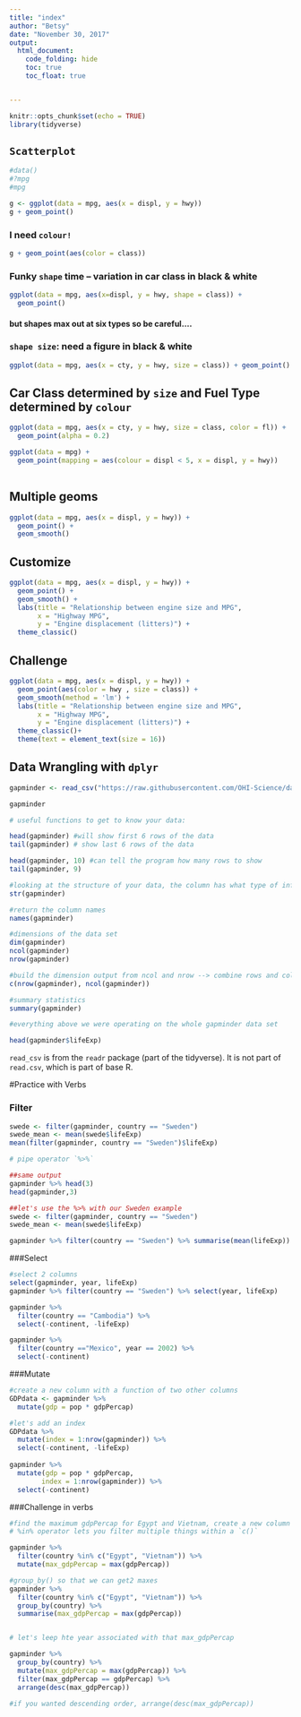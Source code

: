 ```yaml
---
title: "index"
author: "Betsy"
date: "November 30, 2017"
output: 
  html_document:
    code_folding: hide
    toc: true
    toc_float: true 


---
```


```r
knitr::opts_chunk$set(echo = TRUE)
library(tidyverse)
```

## `Scatterplot`

```r


#data()
#?mpg
#mpg

g <- ggplot(data = mpg, aes(x = displ, y = hwy))
g + geom_point()


```


### I need `colour!`

```r

g + geom_point(aes(color = class))

```

### Funky `shape` time -- variation in car class in black & white 

```r

ggplot(data = mpg, aes(x=displ, y = hwy, shape = class)) + 
  geom_point()

```

#### but shapes max out at six types so be careful....



### `shape size`: need a figure in black & white
```r

ggplot(data = mpg, aes(x = cty, y = hwy, size = class)) + geom_point()

```

## Car Class determined by `size` and Fuel Type determined by `colour`
```r

ggplot(data = mpg, aes(x = cty, y = hwy, size = class, color = fl)) + 
  geom_point(alpha = 0.2)

```



```r

ggplot(data = mpg) + 
  geom_point(mapping = aes(colour = displ < 5, x = displ, y = hwy))
   

```


## Multiple geoms 

```r

ggplot(data = mpg, aes(x = displ, y = hwy)) +
  geom_point() + 
  geom_smooth()


```


## Customize

```r

ggplot(data = mpg, aes(x = displ, y = hwy)) +
  geom_point() + 
  geom_smooth() + 
  labs(title = "Relationship between engine size and MPG", 
       x = "Highway MPG",
       y = "Engine displacement (litters)") + 
  theme_classic()


```

## Challenge 
```r

ggplot(data = mpg, aes(x = displ, y = hwy)) +
  geom_point(aes(color = hwy , size = class)) + 
  geom_smooth(method = 'lm') + 
  labs(title = "Relationship between engine size and MPG", 
       x = "Highway MPG",
       y = "Engine displacement (litters)") + 
  theme_classic()+
  theme(text = element_text(size = 16))


```





## Data Wrangling with `dplyr`

```r

gapminder <- read_csv("https://raw.githubusercontent.com/OHI-Science/data-science-training/master/data/gapminder.csv")

gapminder

# useful functions to get to know your data:

head(gapminder) #will show first 6 rows of the data 
tail(gapminder) # show last 6 rows of the data

head(gapminder, 10) #can tell the program how many rows to show 
tail(gapminder, 9)

#looking at the structure of your data, the column has what type of information, like chr = character, int = interger, num = numerical values
str(gapminder)

#return the column names
names(gapminder)

#dimensions of the data set 
dim(gapminder)
ncol(gapminder)
nrow(gapminder)

#build the dimension output from ncol and nrow --> combine rows and columns 
c(nrow(gapminder), ncol(gapminder))

#summary statistics
summary(gapminder)

#everything above we were operating on the whole gapminder data set 

head(gapminder$lifeExp)

```

`read_csv` is from the `readr` package (part of the tidyverse). It is not part of `read.csv`, which is part of base R. 

#Practice with Verbs 

### Filter 
```r

swede <- filter(gapminder, country == "Sweden")
swede_mean <- mean(swede$lifeExp)
mean(filter(gapminder, country == "Sweden")$lifeExp)

# pipe operator `%>%`

##same output
gapminder %>% head(3)
head(gapminder,3)

##let's use the %>% with our Sweden example
swede <- filter(gapminder, country == "Sweden")
swede_mean <- mean(swede$lifeExp)

gapminder %>% filter(country == "Sweden") %>% summarise(mean(lifeExp))

```



###Select

```r

#select 2 columns 
select(gapminder, year, lifeExp)
gapminder %>% filter(country == "Sweden") %>% select(year, lifeExp)

gapminder %>% 
  filter(country == "Cambodia") %>% 
  select(-continent, -lifeExp)

gapminder %>% 
  filter(country =="Mexico", year == 2002) %>% 
  select(-continent)

```

###Mutate
```r

#create a new column with a function of two other columns
GDPdata <- gapminder %>% 
  mutate(gdp = pop * gdpPercap)

#let's add an index
GDPdata %>% 
  mutate(index = 1:nrow(gapminder)) %>% 
  select(-continent, -lifeExp)
 
gapminder %>% 
  mutate(gdp = pop * gdpPercap, 
        index = 1:nrow(gapminder)) %>% 
  select(-continent)

```

###Challenge in verbs 
```r

#find the maximum gdpPercap for Egypt and Vietnam, create a new column 
# %in% operator lets you filter multiple things within a `c()`

gapminder %>% 
  filter(country %in% c("Egypt", "Vietnam")) %>% 
  mutate(max_gdpPercap = max(gdpPercap))

#group_by() so that we can get2 maxes
gapminder %>% 
  filter(country %in% c("Egypt", "Vietnam")) %>% 
  group_by(country) %>% 
  summarise(max_gdpPercap = max(gdpPercap))


# let's leep hte year associated with that max_gdpPercap

gapminder %>% 
  group_by(country) %>% 
  mutate(max_gdpPercap = max(gdpPercap)) %>% 
  filter(max_gdpPercap == gdpPercap) %>% 
  arrange(desc(max_gdpPercap))

#if you wanted descending order, arrange(desc(max_gdpPercap))
```